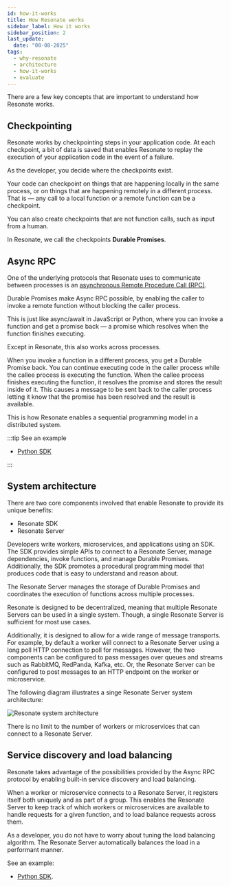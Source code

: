 ```yaml
---
id: how-it-works
title: How Resonate works
sidebar_label: How it works
sidebar_position: 2
last_update:
  date: "08-08-2025"
tags:
  - why-resonate
  - architecture
  - how-it-works
  - evaluate
---
```


There are a few key concepts that are important to understand how Resonate works.

## Checkpointing

Resonate works by checkpointing steps in your application code.
At each checkpoint, a bit of data is saved that enables Resonate to replay the execution of your application code in the event of a failure.

As the developer, you decide where the checkpoints exist.

Your code can checkpoint on things that are happening locally in the same process, or on things that are happening remotely in a different process.
That is — any call to a local function or a remote function can be a checkpoint.

You can also create checkpoints that are not function calls, such as input from a human.

In Resonate, we call the checkpoints **Durable Promises**.

## Async RPC

One of the underlying protocols that Resonate uses to communicate between processes is an [asynchronous Remote Procedure Call (RPC)](https://www.async-rpc.io/).

Durable Promises make Async RPC possible, by enabling the caller to invoke a remote function without blocking the caller process.

This is just like async/await in JavaScript or Python, where you can invoke a function and get a promise back — a promise which resolves when the function finishes executing.

Except in Resonate, this also works across processes.

When you invoke a function in a different process, you get a Durable Promise back.
You can continue executing code in the caller process while the callee process is executing the function.
When the callee process finishes executing the function, it resolves the promise and stores the result inside of it.
This causes a message to be sent back to the caller process letting it know that the promise has been resolved and the result is available.

This is how Resonate enables a sequential programming model in a distributed system.

:::tip See an example

- [Python SDK](https://github.com/resonatehq-examples/example-async-rpc-py)

:::

## System architecture

There are two core components involved that enable Resonate to provide its unique benefits:

- Resonate SDK
- Resonate Server

Developers write workers, microservices, and applications using an SDK.
The SDK provides simple APIs to connect to a Resonate Server, manage dependencies, invoke functions, and manage Durable Promises.
Additionally, the SDK promotes a procedural programming model that produces code that is easy to understand and reason about.

The Resonate Server manages the storage of Durable Promises and coordinates the execution of functions across multiple processes.

Resonate is designed to be decentralized, meaning that multiple Resonate Servers can be used in a single system.
Though, a single Resonate Server is sufficient for most use cases.

Additionally, it is designed to allow for a wide range of message transports.
For example, by default a worker will connect to a Resonate Server using a long poll HTTP connection to poll for messages.
However, the two components can be configured to pass messages over queues and streams such as RabbitMQ, RedPanda, Kafka, etc.
Or, the Resonate Server can be configured to post messages to an HTTP endpoint on the worker or microservice.

The following diagram illustrates a singe Resonate Server system architecture:

![Resonate system architecture](/img/resonate-architecture.svg)

There is no limit to the number of workers or microservices that can connect to a Resonate Server.

## Service discovery and load balancing

Resonate takes advantage of the possibilities provided by the Async RPC protocol by enabling built-in service discovery and load balancing.

When a worker or microservice connects to a Resonate Server, it registers itself both uniquely and as part of a group.
This enables the Resonate Server to keep track of which workers or microservices are available to handle requests for a given function, and to load balance requests across them.

As a developer, you do not have to worry about tuning the load balancing algorithm.
The Resonate Server automatically balances the load in a performant manner.

See an example:

- [Python SDK](https://github.com/resonatehq-examples/example-load-balancing-py).
